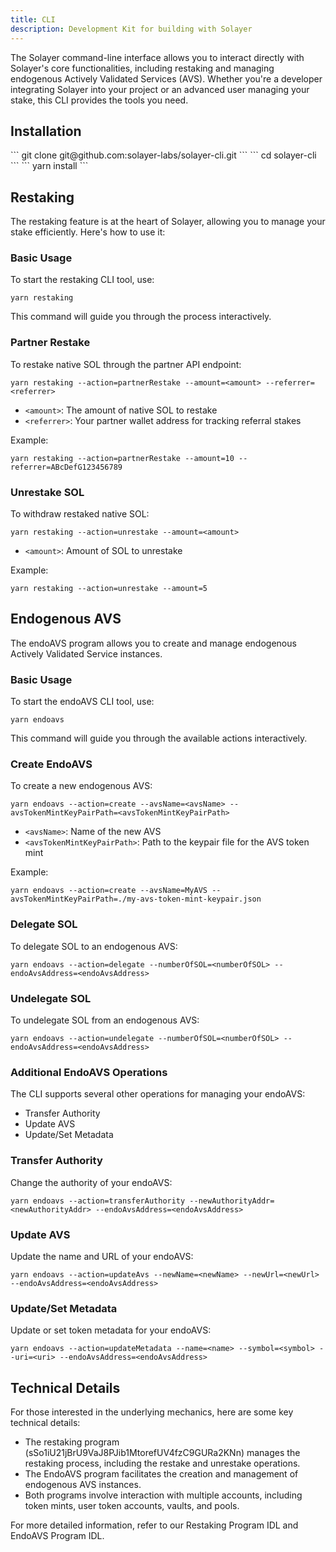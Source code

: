 ```yaml
---
title: CLI
description: Development Kit for building with Solayer
---
```


The Solayer command-line interface allows you to interact directly with Solayer's core functionalities, including restaking and managing endogenous Actively Validated Services (AVS). Whether you're a developer integrating Solayer into your project or an advanced user managing your stake, this CLI provides the tools you need.

## Installation

<Steps>
  <Step title="Clone the repository">
      ```
      git clone git@github.com:solayer-labs/solayer-cli.git
      ```
  </Step>
  <Step title="Navigate to the project directory">
      ```
      cd solayer-cli
      ```
  </Step>
  <Step title="Install the dependencies">
      ```
      yarn install
      ```
  </Step>
</Steps>

## Restaking

The restaking feature is at the heart of Solayer, allowing you to manage your stake efficiently. Here's how to use it:

### Basic Usage

To start the restaking CLI tool, use:

```
yarn restaking
```

This command will guide you through the process interactively.

### Partner Restake

To restake native SOL through the partner API endpoint:

```
yarn restaking --action=partnerRestake --amount=<amount> --referrer=<referrer>
```

- `<amount>`: The amount of native SOL to restake
- `<referrer>`: Your partner wallet address for tracking referral stakes

Example:

```
yarn restaking --action=partnerRestake --amount=10 --referrer=ABcDefG123456789
```

### Unrestake SOL

To withdraw restaked native SOL:

```
yarn restaking --action=unrestake --amount=<amount>
```

- `<amount>`: Amount of SOL to unrestake

Example:

```
yarn restaking --action=unrestake --amount=5
```

## Endogenous AVS 

The endoAVS program allows you to create and manage endogenous Actively Validated Service instances.

### Basic Usage

To start the endoAVS CLI tool, use:

```
yarn endoavs
```

This command will guide you through the available actions interactively.

### Create EndoAVS

To create a new endogenous AVS:

```
yarn endoavs --action=create --avsName=<avsName> --avsTokenMintKeyPairPath=<avsTokenMintKeyPairPath>
```

- `<avsName>`: Name of the new AVS
- `<avsTokenMintKeyPairPath>`: Path to the keypair file for the AVS token mint

Example:

```
yarn endoavs --action=create --avsName=MyAVS --avsTokenMintKeyPairPath=./my-avs-token-mint-keypair.json
```

### Delegate SOL

To delegate SOL to an endogenous AVS:

```
yarn endoavs --action=delegate --numberOfSOL=<numberOfSOL> --endoAvsAddress=<endoAvsAddress>
```

### Undelegate SOL

To undelegate SOL from an endogenous AVS:

```
yarn endoavs --action=undelegate --numberOfSOL=<numberOfSOL> --endoAvsAddress=<endoAvsAddress>
```

### Additional EndoAVS Operations

The CLI supports several other operations for managing your endoAVS:

- Transfer Authority
- Update AVS
- Update/Set Metadata

### Transfer Authority

Change the authority of your endoAVS:

```
yarn endoavs --action=transferAuthority --newAuthorityAddr=<newAuthorityAddr> --endoAvsAddress=<endoAvsAddress>
```

### Update AVS

Update the name and URL of your endoAVS:

```
yarn endoavs --action=updateAvs --newName=<newName> --newUrl=<newUrl> --endoAvsAddress=<endoAvsAddress>
```

### Update/Set Metadata

Update or set token metadata for your endoAVS:

```
yarn endoavs --action=updateMetadata --name=<name> --symbol=<symbol> --uri=<uri> --endoAvsAddress=<endoAvsAddress>
```

## Technical Details

For those interested in the underlying mechanics, here are some key technical details:

- The restaking program (sSo1iU21jBrU9VaJ8PJib1MtorefUV4fzC9GURa2KNn) manages the restaking process, including the restake and unrestake operations.
- The EndoAVS program facilitates the creation and management of endogenous AVS instances.
- Both programs involve interaction with multiple accounts, including token mints, user token accounts, vaults, and pools.

For more detailed information, refer to our Restaking Program IDL and EndoAVS Program IDL.



